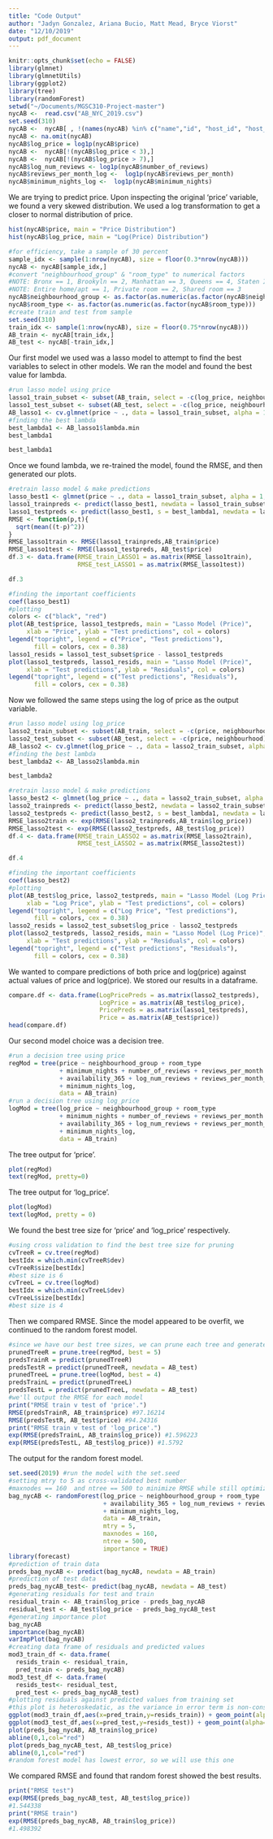 ```yaml
---
title: "Code Output"
author: "Jadyn Gonzalez, Ariana Bucio, Matt Mead, Bryce Viorst"
date: "12/10/2019"
output: pdf_document
---
```


```r
knitr::opts_chunk$set(echo = FALSE)
library(glmnet)
library(glmnetUtils)
library(ggplot2)
library(tree)
library(randomForest)
setwd("~/Documents/MGSC310-Project-master")
nycAB <-  read.csv("AB_NYC_2019.csv")
set.seed(310)
nycAB <-  nycAB[ , !(names(nycAB) %in% c("name","id", "host_id", "host_name", "latitude", "longitude", "last_review", "calculated_host_listings_count"))]
nycAB <- na.omit(nycAB)
nycAB$log_price = log1p(nycAB$price)
nycAB <-  nycAB[!(nycAB$log_price < 3),]
nycAB <-  nycAB[!(nycAB$log_price > 7),]
nycAB$log_num_reviews <- log1p(nycAB$number_of_reviews)
nycAB$reviews_per_month_log <-  log1p(nycAB$reviews_per_month)
nycAB$minimum_nights_log <-  log1p(nycAB$minimum_nights)
```

We are trying to predict price. Upon inspecting the original 'price' variable, we found a very skewed distribution. We used a log transformation to get a closer to normal distribution of price.

```r
hist(nycAB$price, main = "Price Distribution")
hist(nycAB$log_price, main = "Log(Price) Distribution")
```

```r
#for efficiency, take a sample of 30 percent 
sample_idx <- sample(1:nrow(nycAB), size = floor(0.3*nrow(nycAB)))
nycAB <- nycAB[sample_idx,]
#convert "neighbourhood_group" & "room_type" to numerical factors
#NOTE: Bronx == 1, Brookyln == 2, Manhattan == 3, Queens == 4, Staten Island == 5
#NOTE: Entire home/apt == 1, Private room == 2, Shared room == 3
nycAB$neighbourhood_group <- as.factor(as.numeric(as.factor(nycAB$neighbourhood_group)))
nycAB$room_type <- as.factor(as.numeric(as.factor(nycAB$room_type)))
#create train and test from sample
set.seed(310)
train_idx <- sample(1:nrow(nycAB), size = floor(0.75*nrow(nycAB)))
AB_train <- nycAB[train_idx,]
AB_test <- nycAB[-train_idx,]
```

Our first model we used was a lasso model to attempt to find the best variables to select in other models. We ran the model and found the best value for lambda.

```r
#run lasso model using price
lasso1_train_subset <- subset(AB_train, select = -c(log_price, neighbourhood))
lasso1_test_subset <- subset(AB_test, select = -c(log_price, neighbourhood))
AB_lasso1 <- cv.glmnet(price ~ ., data = lasso1_train_subset, alpha = 1)
#finding the best lambda
best_lambda1 <- AB_lasso1$lambda.min
best_lambda1
```
```r
best_lambda1
```

Once we found lambda, we re-trained the model, found the RMSE, and then generated our plots.

```r
#retrain lasso model & make predictions
lasso_best1 <- glmnet(price ~ ., data = lasso1_train_subset, alpha = 1, lambda = best_lambda1)
lasso1_trainpreds <- predict(lasso_best1, newdata = lasso1_train_subset)
lasso1_testpreds <- predict(lasso_best1, s = best_lambda1, newdata = lasso1_test_subset)
RMSE <- function(p,t){
  sqrt(mean((t-p)^2))
}
RMSE_lasso1train <- RMSE(lasso1_trainpreds,AB_train$price)
RMSE_lasso1test <- RMSE(lasso1_testpreds, AB_test$price)
df.3 <- data.frame(RMSE_train_LASSO1 = as.matrix(RMSE_lasso1train),
                   RMSE_test_LASSO1 = as.matrix(RMSE_lasso1test))
```

```r
df.3
```

```r
#finding the important coefficients
coef(lasso_best1)
#plotting
colors <- c("black", "red")
plot(AB_test$price, lasso1_testpreds, main = "Lasso Model (Price)",
     xlab = "Price", ylab = "Test predictions", col = colors)
legend("topright", legend = c("Price", "Test predictions"),
       fill = colors, cex = 0.38)
lasso1_resids = lasso1_test_subset$price - lasso1_testpreds
plot(lasso1_testpreds, lasso1_resids, main = "Lasso Model (Price)",
     xlab = "Test predictions", ylab = "Residuals", col = colors)
legend("topright", legend = c("Test predictions", "Residuals"),
       fill = colors, cex = 0.38)
```

Now we followed the same steps using the log of price as the output variable.

```r
#run lasso model using log_price
lasso2_train_subset <- subset(AB_train, select = -c(price, neighbourhood))
lasso2_test_subset <- subset(AB_test, select = -c(price, neighbourhood))
AB_lasso2 <- cv.glmnet(log_price ~ ., data = lasso2_train_subset, alpha = 1)
#finding the best lambda
best_lambda2 <- AB_lasso2$lambda.min
```

```r
best_lambda2
```

```r
#retrain lasso model & make predictions
lasso_best2 <- glmnet(log_price ~ ., data = lasso2_train_subset, alpha = 1, lambda = best_lambda2)
lasso2_trainpreds <- predict(lasso_best2, newdata = lasso2_train_subset)
lasso2_testpreds <- predict(lasso_best2, s = best_lambda1, newdata = lasso2_test_subset)
RMSE_lasso2train <- exp(RMSE(lasso2_trainpreds,AB_train$log_price))
RMSE_lasso2test <- exp(RMSE(lasso2_testpreds, AB_test$log_price))
df.4 <- data.frame(RMSE_train_LASSO2 = as.matrix(RMSE_lasso2train),
                   RMSE_test_LASSO2 = as.matrix(RMSE_lasso2test))
```

```r
df.4
```

```r
#finding the important coefficients
coef(lasso_best2)
#plotting
plot(AB_test$log_price, lasso2_testpreds, main = "Lasso Model (Log Price)",
     xlab = "Log Price", ylab = "Test predictions", col = colors)
legend("topright", legend = c("Log Price", "Test predictions"),
       fill = colors, cex = 0.38)
lasso2_resids = lasso2_test_subset$log_price - lasso2_testpreds
plot(lasso2_testpreds, lasso2_resids, main = "Lasso Model (Log Price)",
     xlab = "Test predictions", ylab = "Residuals", col = colors)
legend("topright", legend = c("Test predictions", "Residuals"),
       fill = colors, cex = 0.38)
```
We wanted to compare predictions of both price and log(price) against actual values of price and log(price). We stored our results in a dataframe.

```r
compare.df <- data.frame(LogPricePreds = as.matrix(lasso2_testpreds),
                         LogPrice = as.matrix(AB_test$log_price),
                         PricePreds = as.matrix(lasso1_testpreds),
                         Price = as.matrix(AB_test$price))
head(compare.df)
```
Our second model choice was a decision tree.

```r
#run a decision tree using price 
regMod = tree(price ~ neighbourhood_group + room_type 
              + minimum_nights + number_of_reviews + reviews_per_month
              + availability_365 + log_num_reviews + reviews_per_month_log 
              + minimum_nights_log,
              data = AB_train)
#run a decision tree using log_price
logMod = tree(log_price ~ neighbourhood_group + room_type 
              + minimum_nights + number_of_reviews + reviews_per_month
              + availability_365 + log_num_reviews + reviews_per_month_log 
              + minimum_nights_log,
              data = AB_train)
```

The tree output for 'price'.

```r
plot(regMod)
text(regMod, pretty=0)
```

The tree output for 'log_price'.

```r
plot(logMod)
text(logMod, pretty = 0)
```

We found the best tree size for 'price' and 'log_price' respectively.

```r
#using cross validation to find the best tree size for pruning
cvTreeR = cv.tree(regMod)
bestIdx = which.min(cvTreeR$dev)
cvTreeR$size[bestIdx]
#best size is 6
cvTreeL = cv.tree(logMod)
bestIdx = which.min(cvTreeL$dev)
cvTreeL$size[bestIdx]
#best size is 4
```

Then we compared RMSE. Since the model appeared to be overfit, we continued to the random forest model.

```r
#since we have our best tree sizes, we can prune each tree and generate predictions
prunedTreeR = prune.tree(regMod, best = 5)
predsTrainR = predict(prunedTreeR)
predsTestR = predict(prunedTreeR, newdata = AB_test)
prunedTreeL = prune.tree(logMod, best = 4)
predsTrainL = predict(prunedTreeL)
predsTestL = predict(prunedTreeL, newdata = AB_test)
#we'll output the RMSE for each model
print("RMSE train v test of 'price'.")
RMSE(predsTrainR, AB_train$price) #97.16214
RMSE(predsTestR, AB_test$price) #94.24316
print("RMSE train v test of 'log_price'.")
exp(RMSE(predsTrainL, AB_train$log_price)) #1.596223
exp(RMSE(predsTestL, AB_test$log_price)) #1.5792
```

The output for the random forest model.

```r
set.seed(2019) #run the model with the set.seed
#setting mtry to 5 as cross-validated best number
#maxnodes == 160  and ntree == 500 to minimize RMSE while still optimizing efficiency
bag_nycAB <- randomForest(log_price ~ neighbourhood_group + room_type 
                          + availability_365 + log_num_reviews + reviews_per_month_log 
                          + minimum_nights_log,
                          data = AB_train,
                          mtry = 5,
                          maxnodes = 160,
                          ntree = 500,
                          importance = TRUE)
library(forecast)
#prediction of train data
preds_bag_nycAB <- predict(bag_nycAB, newdata = AB_train)
#prediction of test data
preds_bag_nycAB_test<- predict(bag_nycAB, newdata = AB_test)
#generating residuals for test and train
residual_train <- AB_train$log_price - preds_bag_nycAB
residual_test <- AB_test$log_price - preds_bag_nycAB_test
#generating importance plot
bag_nycAB
importance(bag_nycAB)
varImpPlot(bag_nycAB)
#creating data frame of residuals and predicted values
mod3_train_df <- data.frame(
  resids_train <- residual_train,
  pred_train <- preds_bag_nycAB)
mod3_test_df <- data.frame(
  resids_test<- residual_test,
  pred_test <- preds_bag_nycAB_test)
#plotting residuals against predicted values from training set 
#this plot is heteroskedatic, as the variance in error term is non-constant throughout 
ggplot(mod3_train_df,aes(x=pred_train,y=resids_train)) + geom_point(alpha=0.5) + geom_smooth(color="red")
ggplot(mod3_test_df,aes(x=pred_test,y=resids_test)) + geom_point(alpha=0.5) + geom_smooth(color="red")
plot(preds_bag_nycAB, AB_train$log_price)
abline(0,1,col="red")
plot(preds_bag_nycAB_test, AB_test$log_price)
abline(0,1,col="red")
#random forest model has lowest error, so we will use this one
```

We compared RMSE and found that random forest showed the best results.

```r
print("RMSE test")
exp(RMSE(preds_bag_nycAB_test, AB_test$log_price))
#1.544338
print("RMSE train")
exp(RMSE(preds_bag_nycAB, AB_train$log_price))
#1.498392
```